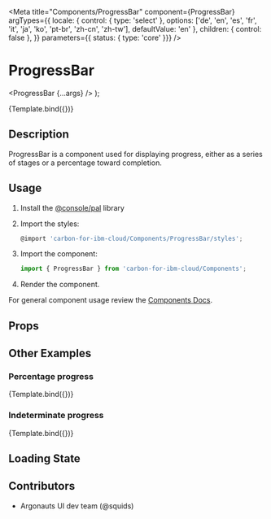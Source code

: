
<Meta
  title="Components/ProgressBar"
  component={ProgressBar}
  argTypes={{
    locale: { control: { type: 'select' }, options: ['de', 'en', 'es', 'fr', 'it', 'ja', 'ko', 'pt-br', 'zh-cn', 'zh-tw'], defaultValue: 'en' },
    children: { control: false },
  }}
  parameters={{ status: { type: 'core' }}}
/>

# ProgressBar

  <ProgressBar {...args} />
);

<Canvas>
  <Story
    name="Demo"
    args={{
      value: 65,
      segments: [
        { status: 'green', value: 0 },
        { status: 'green', value: 10 },
        { status: 'green', value: 60 },
        { status: 'green', value: 75 }
      ],
      label: 'Label goes here...',
      width: '12rem'
    }}
  >
    {Template.bind({})}
  </Story>
</Canvas>

## Description
ProgressBar is a component used for displaying progress, either as a series of stages or a percentage toward completion.

## Usage

1.  Install the [@console/pal](https://github.ibm.com/ibmcloud/pal#how-to-install-and-use) library
2.  Import the styles:

    ```js
    @import 'carbon-for-ibm-cloud/Components/ProgressBar/styles';
    ```

3.  Import the component:

    ```js
    import { ProgressBar } from 'carbon-for-ibm-cloud/Components';
    ```

4.  Render the component.

For general component usage review the [Components Docs](https://pages.github.ibm.com/ibmcloud/pal/development-guidelines/components/overview).

## Props

<ArgsTable of={ProgressBar} />

## Other Examples

### Percentage progress
<Canvas>
  <Story
    name="Demo-percentage"
    args={{
      kind: 'percent',
      value: 60,
      segments: [
        { status: 'red', value: 0 },
        { status: 'yellow', value: 45 },
        { status: 'blue', value: 75 },
        { status: 'green', value: 90 },
        { status: 'gray', value: 95 }
      ],
      label: 'Label goes here...',
      width: '12rem'
    }}
  >
    {Template.bind({})}
  </Story>
</Canvas>

### Indeterminate progress
<Canvas>
  <Story
    name="Demo-indeterminate"
    args={{
      kind: 'percent',
      value: 100,
      segments: [
        { status: 'blue', value: 0, indeterminate: true },
      ],
      label: 'Label goes here...',
      width: '12rem'
    }}
  >
    {Template.bind({})}
  </Story>
</Canvas>

## Loading State
<Canvas>
  <Story name="Skeleton">
    <ProgressBar.skeleton />
  </Story>
</Canvas>

## Contributors
- Argonauts UI dev team (@squids)
